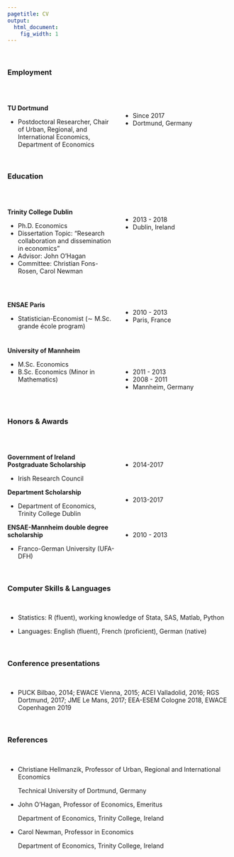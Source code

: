 ```yaml
---
pagetitle: CV
output:
  html_document:
    fig_width: 1
---
```


<br>

### Employment
   <br>
   
<style>
  .col2 {
    columns: 2 200px;         /* number of columns and width in pixels*/
    -webkit-columns: 2 200px; /* chrome, safari */
    -moz-columns: 2 200px;    /* firefox */
  }
</style>
 
 

<div class="col2">
**TU Dortmund**

 - Postdoctoral Researcher, Chair of Urban, Regional, and International Economics,
Department of Economics

<br>

  - Since 2017
  -  Dortmund, Germany
</div>

<br>


### Education
   <br>

<div class="col2">
**Trinity College Dublin**

 - Ph.D. Economics
 - Dissertation Topic: “Research collaboration and dissemination in economics”
  - Advisor: John O’Hagan
  - Committee: Christian Fons-Rosen, Carol Newman
  
<br>

  - 2013 - 2018
  - Dublin, Ireland
  
  
<br>
<br>
<br>
 </div>
 
<br>

<div class="col2">

**ENSAE Paris**

  - Statistician-Economist (∼ M.Sc. grande école program)


<br>


  - 2010 - 2013
  - Paris, France

</div>

<br>
<div class="col2">

**University of Mannheim**

  - M.Sc. Economics
  - B.Sc. Economics (Minor in Mathematics)

<br>

<br>

  - 2011 - 2013
  - 2008 - 2011
  - Mannheim, Germany

</div>

   <br>
   
### Honors & Awards
   <br>

<div class="col2">
**Government of Ireland Postgraduate Scholarship**
   
   - Irish Research Council
   
   <br>
   
   - 2014-2017
  
</div>

<div class="col2">
**Department Scholarship**
   
   - Department of Economics, Trinity College Dublin
   
   <br>
   
   - 2013-2017
  
</div>

 <div class="col2">
**ENSAE-Mannheim double degree scholarship**
   
   - Franco-German University (UFA-DFH)
   
   <br>
   
   - 2010 - 2013
  
</div>

   <br>
   
### Computer Skills & Languages
   <br>

  - Statistics: R (fluent), working knowledge of Stata, SAS, Matlab, Python
  
  - Languages: English (fluent), French (proficient), German (native)
  
     <br>
     
### Conference presentations 
   <br>

  - PUCK Bilbao, 2014; EWACE Vienna, 2015; ACEI Valladolid, 2016; RGS Dortmund, 2017; JME Le
Mans, 2017; EEA-ESEM Cologne 2018, EWACE Copenhagen 2019


   <br>
   
### References 
   <br>

- Christiane Hellmanzik, Professor of Urban, Regional and International Economics

  Technical University of Dortmund, Germany
  

- John O’Hagan, Professor of Economics, Emeritus

  Department of Economics, Trinity College, Ireland
  

- Carol Newman, Professor in Economics

  Department of Economics, Trinity College, Ireland
  




